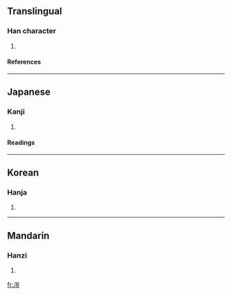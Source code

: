 ==Translingual==
===Han character===
{{Han char|rn=15|rad=冫|as=10|sn=12|four=|canj=戈一山一廿 (IMUMT)}}
# {{defn|Han}}
====References====
{{Han ref|kx=0133.100|dkj=01684|dj=0297.180|hdz=10300.030|uh=51D2|ud=20946}}
----
==Japanese==
===Kanji===
{{ja-kanji|grade=|rs=冫10}}
# {{defn|Japanese}}
====Readings====
{{ja-readings|on=[[ぎ]] (gi), [[げ]] (ge), [[かい]] (kai), [[がい]] (gai)|kun=[[さむい]] (samui)}}
----
==Korean==
===Hanja===
{{ko-hanja|hangeul=의|rv=ui|mr=ŭi}}
# {{defn|Korean}}
----
==Mandarin==
===Hanzi===
{{cmn-hanzi|pin=[[yí]] (yi2)|wg=i<sup>2</sup>}}
# {{defn|Mandarin}}

[[fr:凒]]